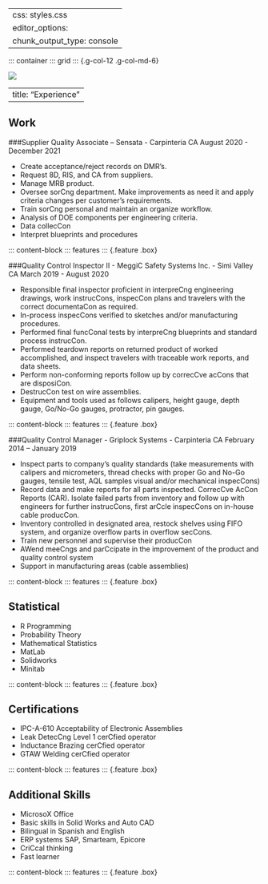 
---
css: styles.css
editor_options: 
  chunk_output_type: console
---

::: container
::: grid
::: {.g-col-12 .g-col-md-6}

![](img/profile.jpeg){.rounded-square}

---
title: "Experience"
---

## Work

###Supplier Quality Associate – Sensata - Carpinteria CA August 2020 - December 2021

- Create acceptance/reject records on DMR’s.
- Request 8D, RIS, and CA from suppliers.
- Manage MRB product.
- Oversee sorCng department. Make improvements as need it and apply criteria changes per
customer’s requirements.
- Train sorCng personal and maintain an organize workflow.
- Analysis of DOE components per engineering criteria.
- Data collecCon
- Interpret blueprints and procedures

::: content-block
::: features
::: {.feature .box}


###Quality Control Inspector II - MeggiC Safety Systems Inc. - Simi Valley CA March 2019 - August 2020


- Responsible final inspector proficient in interpreCng engineering drawings, work instrucCons, inspecCon plans and travelers with the correct documentaCon as required.
- In-process inspecCons verified to sketches and/or manufacturing procedures.
- Performed final funcConal tests by interpreCng blueprints and standard process instrucCon.
- Performed teardown reports on returned product of worked accomplished, and inspect travelers
with traceable work reports, and data sheets.
- Perform non-conforming reports follow up by correcCve acCons that are disposiCon.
- DestrucCon test on wire assemblies.
- Equipment and tools used as follows calipers, height gauge, depth gauge, Go/No-Go gauges,
protractor, pin gauges.

::: content-block
::: features
::: {.feature .box}

###Quality Control Manager - Griplock Systems - Carpinteria CA February 2014 – January 2019

- Inspect parts to company’s quality standards (take measurements with calipers and micrometers, thread checks with proper Go and No-Go gauges, tensile test, AQL samples visual and/or mechanical inspecCons)
- Record data and make reports for all parts inspected. CorrecCve AcCon Reports (CAR). Isolate failed parts from inventory and follow up with engineers for further instrucCons, first arCcle inspecCons on in-house cable producCon.
- Inventory controlled in designated area, restock shelves using FIFO system, and organize overflow parts in overflow secCons.
- Train new personnel and supervise their producCon
- AWend meeCngs and parCcipate in the improvement of the product and quality control system
- Support in manufacturing areas (cable assemblies)

::: content-block
::: features
::: {.feature .box}

## Statistical

- R Programming
- Probability Theory
- Mathematical Statistics
- MatLab
- Solidworks
- Minitab

::: content-block
::: features
::: {.feature .box}

## Certifications

- IPC-A-610 Acceptability of Electronic Assemblies 
- Leak DetecCng Level 1 cerCfied operator
- Inductance Brazing cerCfied operator
- GTAW Welding cerCfied operator


::: content-block
::: features
::: {.feature .box}

## Additional Skills

- MicrosoX Office
- Basic skills in Solid Works and Auto CAD
- Bilingual in Spanish and English
- ERP systems SAP, Smarteam, Epicore
- CriCcal thinking
- Fast learner

::: content-block
::: features
::: {.feature .box}
